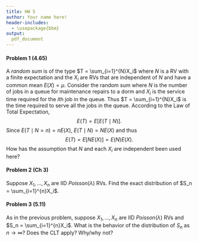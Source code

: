 ```yaml
---
title: HW 5
author: Your name here!
header-includes:
  - \usepackage{bbm}
output:
  pdf_document
---
```




#### Problem 1 (4.65)

A *random sum* is of the type $T = \sum_{i=1}^{N}X_i$ where $N$ is a RV with a finite expectation and the $X_i$ are RVs that are independent of $N$ and have a common mean $E(X)=\mu$. Consider the random sum where $N$ is the number of jobs in a queue for maintenance repairs to a dorm and $X_i$ is the service time required for the $i$th job in the queue. Thus $T = \sum_{i=1}^{N}X_i$ is the time required to serve all the jobs in the queue. According to the Law of Total Expectation, 
$$E(T) = E[E(T\mid N)].$$
Since $E(T \mid N=n) = nE(X)$, $E(T \mid N) = NE(X)$ and thus 
$$E(T) = E[NE(X)] = E(N)E(X).$$ 
How has the assumption that $N$ and each $X_i$ are independent been used here? 



\pagebreak

#### Problem 2 (Ch 3) 

Suppose $X_1, \dots, X_n$ are IID $Poisson(\lambda)$ RVs. Find the exact distribution of $S_n = \sum_{i=1}^{n}X_i$. 
 
 
 
 

\pagebreak

#### Problem 3 (5.11)

As in the previous problem, suppose $X_1, \dots, X_n$ are IID $Poisson(\lambda)$ RVs and $S_n = \sum_{i=1}^{n}X_i$. What is the behavior of the distribution of $S_n$ as $n \rightarrow \infty$? Does the CLT apply? Why/why not? 

